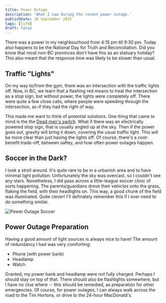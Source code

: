 ```yaml
---
title: Power Outage
description: 'What I saw during the recent power outage.'
publishDate: 30 September 2025
tags: [life]
draft: false
---
```


There was a power in my neighbourhood from 4:15 pm till 9:30 pm. Today also happens to be the National Day for Truth and Reconciliation. Did you know that most non-BC provinces don't have this as an statuary holiday? This also meant that the response time was likely to be slower than usual.

## Traffic "Lights"

On my way to/from the gym, there was an intersection with the traffic lights off. Now, in BC, we learn that a flashing red means to treat the intersection as a stop sign, but without power, the lights were completely off. There were quite a few close calls, where people were speeding through the intersection, as-if they had the right of way.

This made me want to think of potential solutions. One thing that came to mind is the the [Dead man's switch](https://en.wikipedia.org/wiki/Dead_man%27s_switch). What if there was an electrically powered stop sign, that is usually angled up at the sky. Then if the power goes out, gravity will bring it down, covering the usual traffic light. This will be more clear than just having the lights off. Of course, there's a cost-benefit trade-off, between saftey, and how often power outages happen.

## Soccer in the Dark?

I took a stroll around. It's quite rare to be in a urbanish area and to have minimal light pollution. Unfortunately the sky was overcast, so I couldn't see any stars. Nonetheless, I did pass across a little-league soccer clinic of sorts happening. The parents/guardians drove their vehicles onto the grass, flaking the field, with their headlights on. This way, a good chunk of the field was illuminated. Quite clever! I'll definately remember this if I ever need to do something similar.

![Power Outage Soccer](../static-images/power-outage-soccer.jpg)

## Power Outage Preparation

Having a good amount of light sources is always nice to have! The amount of redundancy I had was very comforting:

- Phone (with power bank)
- Headlamp
- Watch

Granted, my power bank and headlamp were not fully charged. Perhaps I should stay on top of that. There should also be flashlights somewhere, but I have no clue where -- this should be remedied, as preparation for other emergencies. Of course, for power outages, I can always walk across the road to the Tim Hortons, or drive to the 24-hour MacDonald's.